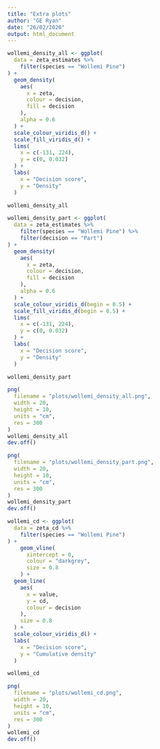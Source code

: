 ---
title: "Extra plots"
author: "GE Ryan"
date: "26/02/2020"
output: html_document
---


```{r}
wollemi_density_all <- ggplot(
  data = zeta_estimates %>%
    filter(species == "Wollemi Pine")
) +
  geom_density(
    aes(
      x = zeta,
      colour = decision,
      fill = decision
    ),
    alpha = 0.6
  ) +
  scale_colour_viridis_d() +
  scale_fill_viridis_d() +
  lims(
    x = c(-131, 224),
    y = c(0, 0.032)
  ) +
  labs(
    x = "Decision score",
    y = "Density"
  )

wollemi_density_all
```


```{r}
wollemi_density_part <- ggplot(
  data = zeta_estimates %>%
    filter(species == "Wollemi Pine") %>%
    filter(decision == "Part")
) +
  geom_density(
    aes(
      x = zeta,
      colour = decision,
      fill = decision
    ),
    alpha = 0.6
  ) +
  scale_colour_viridis_d(begin = 0.5) +
  scale_fill_viridis_d(begin = 0.5) +
  lims(
    x = c(-131, 224),
    y = c(0, 0.032)
  ) +
  labs(
    x = "Decision score",
    y = "Density"
  )

wollemi_density_part
```

```{r }
png(
  filename = "plots/wollemi_density_all.png",
  width = 20,
  height = 10,
  units = "cm",
  res = 300
)
wollemi_density_all
dev.off()
```


```{r }
png(
  filename = "plots/wollemi_density_part.png",
  width = 20,
  height = 10,
  units = "cm",
  res = 300
)
wollemi_density_part
dev.off()
```


```{r}
wollemi_cd <- ggplot(
  data = zeta_cd %>%
    filter(species == "Wollemi Pine")
) +
    geom_vline(
      xintercept = 0,
      colour = "darkgrey",
      size = 0.8
    ) +
  geom_line(
    aes(
      x = value,
      y = cd,
      colour = decision
    ),
    size = 0.8
  ) +
  scale_colour_viridis_d() +
  labs(
    x = "Decision score",
    y = "Cumulative density"
  )

wollemi_cd
```

```{r}
png(
  filename = "plots/wollemi_cd.png",
  width = 20,
  height = 10,
  units = "cm",
  res = 300
)
wollemi_cd
dev.off()
```

